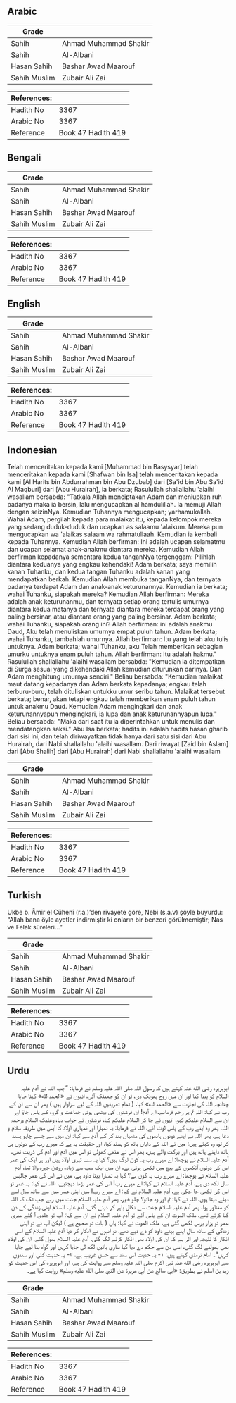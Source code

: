 ## Arabic


<div dir="rtl" lang="ar" style={{fontSize:'larger',backgroundColor:'#f8f9fa',padding:20}}>

</div>
<div style={{backgroundColor:'#f8f9fa',padding:20, marginBottom: 10}}><table> <thead> <tr> <th>Grade</th> <th></th> </tr> </thead> <tbody> <tr><td>Sahih</td><td>Ahmad Muhammad Shakir</td></tr><tr><td>Sahih</td><td>Al-Albani</td></tr><tr><td>Hasan Sahih</td><td>Bashar Awad Maarouf</td></tr><tr><td>Sahih Muslim</td><td>Zubair Ali Zai</td></tr></tbody></table><table> <thead> <tr> <th>References:</th> <th></th> </tr> </thead> <tbody><tr><td>Hadith No</td><td>3367</td></tr><tr><td>Arabic No</td><td>3367</td></tr><tr><td>Reference</td><td>Book 47 Hadith 419</td></tr></tbody></table></div>

## Bengali


<div dir="ltr" lang="bn" style={{fontSize:'larger',backgroundColor:'#f8f9fa',padding:20}}>

</div>
<div style={{backgroundColor:'#f8f9fa',padding:20, marginBottom: 10}}><table> <thead> <tr> <th>Grade</th> <th></th> </tr> </thead> <tbody> <tr><td>Sahih</td><td>Ahmad Muhammad Shakir</td></tr><tr><td>Sahih</td><td>Al-Albani</td></tr><tr><td>Hasan Sahih</td><td>Bashar Awad Maarouf</td></tr><tr><td>Sahih Muslim</td><td>Zubair Ali Zai</td></tr></tbody></table><table> <thead> <tr> <th>References:</th> <th></th> </tr> </thead> <tbody><tr><td>Hadith No</td><td>3367</td></tr><tr><td>Arabic No</td><td>3367</td></tr><tr><td>Reference</td><td>Book 47 Hadith 419</td></tr></tbody></table></div>

## English


<div dir="ltr" lang="en" style={{fontSize:'larger',backgroundColor:'#f8f9fa',padding:20}}>

</div>
<div style={{backgroundColor:'#f8f9fa',padding:20, marginBottom: 10}}><table> <thead> <tr> <th>Grade</th> <th></th> </tr> </thead> <tbody> <tr><td>Sahih</td><td>Ahmad Muhammad Shakir</td></tr><tr><td>Sahih</td><td>Al-Albani</td></tr><tr><td>Hasan Sahih</td><td>Bashar Awad Maarouf</td></tr><tr><td>Sahih Muslim</td><td>Zubair Ali Zai</td></tr></tbody></table><table> <thead> <tr> <th>References:</th> <th></th> </tr> </thead> <tbody><tr><td>Hadith No</td><td>3367</td></tr><tr><td>Arabic No</td><td>3367</td></tr><tr><td>Reference</td><td>Book 47 Hadith 419</td></tr></tbody></table></div>

## Indonesian


<div dir="ltr" lang="id" style={{fontSize:'larger',backgroundColor:'#f8f9fa',padding:20}}>
Telah menceritakan kepada kami [Muhammad bin Basysyar] telah menceritakan kepada kami [Shafwan bin Isa] telah menceritakan kepada kami [Al Harits bin Abdurrahman bin Abu Dzubab] dari [Sa'id bin Abu Sa'id Al Maqburi] dari [Abu Hurairah], ia berkata; Rasulullah shallallahu 'alaihi wasallam bersabda: "Tatkala Allah menciptakan Adam dan meniupkan ruh padanya maka ia bersin, lalu mengucapkan al hamdulillah. Ia memuji Allah dengan seizinNya. Kemudian Tuhannya mengucapkan; yarhamukallah. Wahai Adam, pergilah kepada para malaikat itu, kepada kelompok mereka yang sedang duduk-duduk dan ucapkan as salaamu 'alaikum. Mereka pun mengucapkan wa 'alaikas salaam wa rahmatullaah. Kemudian ia kembali kepada Tuhannya. Kemudian Allah berfirman: Ini adalah ucapan selamatmu dan ucapan selamat anak-anakmu diantara mereka. Kemudian Allah berfirman kepadanya sementara kedua tanganNya tergenggam: Pilihlah diantara keduanya yang engkau kehendaki! Adam berkata; saya memilih kanan Tuhanku, dan kedua tangan Tuhanku adalah kanan yang mendapatkan berkah. Kemudian Allah membuka tanganNya, dan ternyata padanya terdapat Adam dan anak-anak keturunannya. Kemudian ia berkata; wahai Tuhanku, siapakah mereka? Kemudian Allah berfirman: Mereka adalah anak keturunanmu, dan ternyata setiap orang tertulis umurnya diantara kedua matanya dan ternyata diantara mereka terdapat orang yang paling bersinar, atau diantara orang yang paling bersinar. Adam berkata; wahai Tuhanku, siapakah orang ini? Allah berfirman: ini adalah anakmu Daud, Aku telah menuliskan umurnya empat puluh tahun. Adam berkata; wahai Tuhanku, tambahlah umurnya. Allah berfirman: Itu yang telah aku tulis untuknya. Adam berkata; wahai Tuhanku, aku Telah memberikan sebagian umurku untuknya enam puluh tahun. Allah berfirman: Itu adalah hakmu." Rasulullah shallallahu 'alaihi wasallam bersabda: "Kemudian ia ditempatkan di Surga sesuai yang dikehendaki Allah kemudian diturunkan darinya. Dan Adam menghitung umurnya sendiri." Beliau bersabda: "Kemudian malaikat maut datang kepadanya dan Adam berkata kepadanya; engkau telah terburu-buru, telah dituliskan untukku umur seribu tahun. Malaikat tersebut berkata; benar, akan tetapi engkau telah memberikan enam puluh tahun untuk anakmu Daud. Kemudian Adam mengingkari dan anak keturunannyapun mengingkari, ia lupa dan anak keturunannyapun lupa." Beliau bersabda: "Maka dari saat itu ia diperintahkan untuk menulis dan mendatangkan saksi." Abu Isa berkata; hadits ini adalah hadits hasan gharib dari sisi ini, dan telah diriwayatkan tidak hanya dari satu sisi dari Abu Hurairah, dari Nabi shallallahu 'alaihi wasallam. Dari riwayat [Zaid bin Aslam] dari [Abu Shalih] dari [Abu Hurairah] dari Nabi shallallahu 'alaihi wasallam
</div>
<div style={{backgroundColor:'#f8f9fa',padding:20, marginBottom: 10}}><table> <thead> <tr> <th>Grade</th> <th></th> </tr> </thead> <tbody> <tr><td>Sahih</td><td>Ahmad Muhammad Shakir</td></tr><tr><td>Sahih</td><td>Al-Albani</td></tr><tr><td>Hasan Sahih</td><td>Bashar Awad Maarouf</td></tr><tr><td>Sahih Muslim</td><td>Zubair Ali Zai</td></tr></tbody></table><table> <thead> <tr> <th>References:</th> <th></th> </tr> </thead> <tbody><tr><td>Hadith No</td><td>3367</td></tr><tr><td>Arabic No</td><td>3367</td></tr><tr><td>Reference</td><td>Book 47 Hadith 419</td></tr></tbody></table></div>

## Turkish


<div dir="ltr" lang="tr" style={{fontSize:'larger',backgroundColor:'#f8f9fa',padding:20}}>
Ukbe b. Âmir el Cühenî (r.a.)’den rivâyete göre, Nebi (s.a.v) şöyle buyurdu: “Allah bana öyle ayetler indirmiştir ki onların bir benzeri görülmemiştir; Nas ve Felak sûreleri…”
</div>
<div style={{backgroundColor:'#f8f9fa',padding:20, marginBottom: 10}}><table> <thead> <tr> <th>Grade</th> <th></th> </tr> </thead> <tbody> <tr><td>Sahih</td><td>Ahmad Muhammad Shakir</td></tr><tr><td>Sahih</td><td>Al-Albani</td></tr><tr><td>Hasan Sahih</td><td>Bashar Awad Maarouf</td></tr><tr><td>Sahih Muslim</td><td>Zubair Ali Zai</td></tr></tbody></table><table> <thead> <tr> <th>References:</th> <th></th> </tr> </thead> <tbody><tr><td>Hadith No</td><td>3367</td></tr><tr><td>Arabic No</td><td>3367</td></tr><tr><td>Reference</td><td>Book 47 Hadith 419</td></tr></tbody></table></div>

## Urdu


<div dir="rtl" lang="ur" style={{fontSize:'larger',backgroundColor:'#f8f9fa',padding:20}}>
ابوہریرہ رضی الله عنہ کہتے ہیں کہ رسول اللہ صلی اللہ علیہ وسلم نے فرمایا: ”جب اللہ نے آدم علیہ السلام کو پیدا کیا اور ان میں روح پھونک دی، تو ان کو چھینک آئی، انہوں نے «الحمد لله» کہنا چاہا چنانچہ اللہ کی اجازت سے «الحمد لله» کہا، ( تمام تعریفیں اللہ کے لیے سزاوار ہیں ) پھر ان سے ان کے رب نے کہا: اللہ تم پر رحم فرمائے، اے آدم! ان فرشتوں کی بیٹھی ہوئی جماعت و گروہ کے پاس جاؤ اور ان سے السلام علیکم کہو، انہوں نے جا کر السلام علیکم کیا، فرشتوں نے جواب دیا، وعلیک السلام ورحمۃ اللہ، پھر وہ اپنے رب کے پاس لوٹ آئے، اللہ نے فرمایا: یہ تمہارا اور تمہاری اولاد کا آپس میں طریقہ سلام و دعا ہے، پھر اللہ نے اپنے دونوں ہاتھوں کی مٹھیاں بند کر کے آدم سے کہا: ان میں سے جسے چاہو پسند کر لو، وہ کہتے ہیں: میں نے اللہ کے دایاں ہاتھ کو پسند کیا، اور حقیقت یہ ہے کہ میرے رب کے دونوں ہی ہاتھ داہنے ہاتھ ہیں اور برکت والے ہیں، پھر اس نے مٹھی کھولی تو اس میں آدم اور آدم کی ذریت تھی، آدم علیہ السلام نے پوچھا: اے میرے رب یہ کون لوگ ہیں؟ کہا یہ سب تیری اولاد ہیں اور ہر ایک کی عمر اس کی دونوں آنکھوں کے بیچ میں لکھی ہوئی ہے، ان میں ایک سب سے زیادہ روشن چہرہ والا تھا، آدم علیہ السلام نے پوچھا: اے میرے رب یہ کون ہے؟ کہا یہ تمہارا بیٹا داود ہے، میں نے اس کی عمر چالیس سال لکھ دی ہے، آدم علیہ السلام نے کہا: اے میرے رب! اس کی عمر بڑھا دیجئیے، اللہ نے کہا: یہ عمر تو اس کی لکھی جا چکی ہے، آدم علیہ السلام نے کہا: اے میرے رب! میں اپنی عمر میں سے ساٹھ سال اسے دیئے دیتا ہوں، اللہ نے کہا: تم اور وہ جانو؟ چلو خیر، پھر آدم علیہ السلام جنت میں رہے جب تک کہ اللہ کو منظور ہوا، پھر آدم علیہ السلام جنت سے نکال باہر کر دیئے گئے، آدم علیہ السلام اپنی زندگی کے دن گنا کرتے تھے، ملک الموت ان کے پاس آئے تو آدم علیہ السلام نے ان سے کہا: آپ تو جلدی آ گئے میری عمر تو ہزار برس لکھی گئی ہے، ملک الموت نے کہا: ہاں ( بات تو صحیح ہے ) لیکن آپ نے تو اپنی زندگی کے ساٹھ سال اپنے بیٹے داود کو دے دیے تھے، تو انہوں نے انکار کر دیا آدم علیہ السلام کے اسی انکار کا نتیجہ اور اثر ہے کہ ان کی اولاد بھی انکار کرنے لگ گئی، آدم علیہ السلام بھول گئے، ان کی اولاد بھی بھولنے لگ گئی، اسی دن سے حکم دے دیا گیا ساری باتیں لکھ لی جایا کریں اور گواہ بنا لیے جایا کریں“۔ امام ترمذی کہتے ہیں: ۱- یہ حدیث اس سند سے حسن غریب ہے، ۲- یہ حدیث کئی اور سندوں سے ابوہریرہ رضی الله عنہ نبی اکرم صلی اللہ علیہ وسلم سے روایت کی ہے، اور ابوہریرہ کی اس حدیث کو زید بن اسلم نے بطریق: «أبي صالح عن أبي هريرة عن النبي صلى الله عليه وسلم» روایت کیا ہے۔
</div>
<div style={{backgroundColor:'#f8f9fa',padding:20, marginBottom: 10}}><table> <thead> <tr> <th>Grade</th> <th></th> </tr> </thead> <tbody> <tr><td>Sahih</td><td>Ahmad Muhammad Shakir</td></tr><tr><td>Sahih</td><td>Al-Albani</td></tr><tr><td>Hasan Sahih</td><td>Bashar Awad Maarouf</td></tr><tr><td>Sahih Muslim</td><td>Zubair Ali Zai</td></tr></tbody></table><table> <thead> <tr> <th>References:</th> <th></th> </tr> </thead> <tbody><tr><td>Hadith No</td><td>3367</td></tr><tr><td>Arabic No</td><td>3367</td></tr><tr><td>Reference</td><td>Book 47 Hadith 419</td></tr></tbody></table></div>